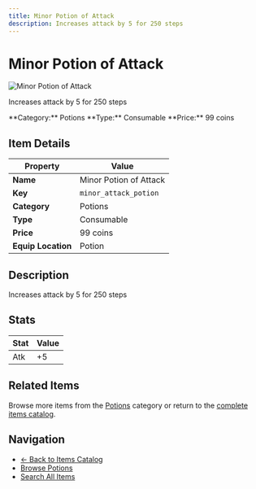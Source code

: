 ```yaml
---
title: Minor Potion of Attack
description: Increases attack by 5 for 250 steps
---
```


# Minor Potion of Attack

<div className="flex items-start gap-6 mb-8">
  <div className="flex-shrink-0">
    <img src="/assets/resources/alchemy/minor_attack_potion.png" alt="Minor Potion of Attack" className="w-24 h-24 border rounded-lg" />
  </div>
  <div className="flex-1">
    <div className="space-y-2">
      <p className="text-lg text-muted-foreground">Increases attack by 5 for 250 steps</p>
      <div className="flex flex-wrap gap-4 text-sm">
        <span className="px-2 py-1 bg-blue-100 dark:bg-blue-900 rounded-md">
          **Category:** Potions
        </span>
        <span className="px-2 py-1 bg-green-100 dark:bg-green-900 rounded-md">
          **Type:** Consumable
        </span>
        <span className="px-2 py-1 bg-yellow-100 dark:bg-yellow-900 rounded-md">
          **Price:** 99 coins
        </span>
      </div>
    </div>
  </div>
</div>

## Item Details

| Property | Value |
|----------|-------|
| **Name** | Minor Potion of Attack |
| **Key** | `minor_attack_potion` |
| **Category** | Potions |
| **Type** | Consumable |
| **Price** | 99 coins |
| **Equip Location** | Potion |

## Description

Increases attack by 5 for 250 steps


## Stats

| Stat | Value |
|------|-------|
| Atk | +5 |


## Related Items

Browse more items from the [Potions](/docs/items#potions) category or return to the [complete items catalog](/docs/items).

## Navigation

- [← Back to Items Catalog](/docs/items)
- [Browse Potions](/docs/items#potions)
- [Search All Items](/search)
